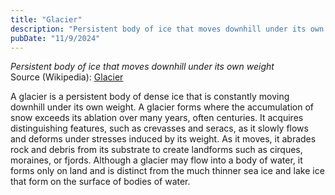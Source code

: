 ```yaml
---
title: "Glacier"
description: "Persistent body of ice that moves downhill under its own weight"
pubDate: "11/9/2024"
---
```


*Persistent body of ice that moves downhill under its own weight*  
Source (Wikipedia): [Glacier][1]

A glacier is a persistent body of dense ice that is constantly moving downhill under its own weight. A glacier forms where the accumulation of snow exceeds its ablation over many years, often centuries. It acquires distinguishing features, such as crevasses and seracs, as it slowly flows and deforms under stresses induced by its weight. As it moves, it abrades rock and debris from its substrate to create landforms such as cirques, moraines, or fjords. Although a glacier may flow into a body of water, it forms only on land and is distinct from the much thinner sea ice and lake ice that form on the surface of bodies of water.

[1]: https://en.wikipedia.org/wiki/Glacier
